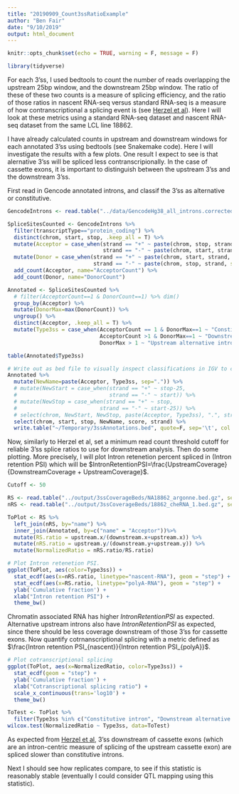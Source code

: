 ```yaml
---
title: "20190909_Count3ssRatioExample"
author: "Ben Fair"
date: "9/10/2019"
output: html_document
---
```


```r
knitr::opts_chunk$set(echo = TRUE, warning = F, message = F)
```

```r
library(tidyverse)
```

For each 3'ss, I used bedtools to count the number of reads overlapping the upstream 25bp window, and the downstream 25bp window. The ratio of these of these two counts is a measure of splicing efficiency, and the ratio of those ratios in nascent RNA-seq versus standard RNA-seq is a measure of how contranscriptional a splicing event is (see [Herzel et al](https://www.ncbi.nlm.nih.gov/pubmed/25929182)). Here I will look at these metrics using a standard RNA-seq dataset and nascent RNA-seq dataset from the same LCL line 18862.

I have already calculated counts in upstream and downstream windows for each annotated 3'ss using bedtools (see Snakemake code). Here I will investigate the results with a few plots. One  result I expect to see is that alernative 3'ss will be spliced less contranscripionally. In the case of cassette exons, it is important to distinguish between the upstream 3'ss and the downstream 3'ss.

First read in Gencode annotated introns, and classif the 3'ss as alternative or constitutive.

```r
GencodeIntrons <- read.table("../data/GencodeHg38_all_introns.corrected.bed.gz", sep='\t', col.names = c('chrom', 'start', 'stop', 'name', 'score', 'strand', 'gene', 'intronNumber', 'transcriptType'))

SpliceSitesCounted <- GencodeIntrons %>%
  filter(transcriptType=="protein_coding") %>%
  distinct(chrom, start, stop, .keep_all = T) %>%
  mutate(Acceptor = case_when(strand == "+" ~ paste(chrom, stop, strand, sep="."),
                              strand == "-" ~ paste(chrom, start, strand, sep="."))) %>%
  mutate(Donor = case_when(strand == "+" ~ paste(chrom, start, strand, sep="."),
                           strand == "-" ~ paste(chrom, stop, strand, sep="."))) %>%
  add_count(Acceptor, name="AcceptorCount") %>%
  add_count(Donor, name="DonorCount")

Annotated <- SpliceSitesCounted %>%
  # filter(AcceptorCount==1 & DonorCount==1) %>% dim()
  group_by(Acceptor) %>%
  mutate(DonorMax=max(DonorCount)) %>%
  ungroup() %>%
  distinct(Acceptor, .keep_all = T) %>%
  mutate(Type3ss = case_when(AcceptorCount == 1 & DonorMax==1 ~ "Constitutive intron",
                             AcceptorCount >1 & DonorMax==1 ~ "Downstream alternative intron",
                             DonorMax > 1 ~ "Upstream alternative intron"))

table(Annotated$Type3ss)

# Write out as bed file to visually inspect classifications in IGV to check for bugs
Annotated %>%
  mutate(NewName=paste(Acceptor, Type3ss, sep=".")) %>%
  # mutate(NewStart = case_when(strand == "+" ~ stop-25,
  #                             strand == "-" ~ start)) %>%
  # mutate(NewStop = case_when(strand == "+" ~ stop,
  #                          strand == "-" ~ start-25)) %>%
  # select(chrom, NewStart, NewStop, paste(Acceptor, Type3ss), ".", strand) %>% head()
  select(chrom, start, stop, NewName, score, strand) %>%
  write.table("~/Temporary/3ssAnnotations.bed", quote=F, sep='\t', col.names=F, row.names = F)
```

Now, similarly to Herzel et al, set a minimum read count threshold cutoff for reliable 3'ss splice ratios to use for downstream analysis. Then do some plotting. More precisely, I will plot Intron retenetion percent spliced in (Intron retention PSI) which will be $IntronRetentionPSI=\frac{UpstreamCoverage}{DownstreamCoverage + UpstreamCoverage}$.



```r
Cutoff <- 50

RS <- read.table("../output/3ssCoverageBeds/NA18862_argonne.bed.gz", sep='\t', col.names = c('chrom', 'start', 'stop', 'name', 'score', 'strand', 'upstream', 'downstream'), stringsAsFactors = F) %>% filter(upstream + downstream >= Cutoff)
nRS <- read.table("../output/3ssCoverageBeds/18862_cheRNA_1.bed.gz", sep='\t', col.names = c('chrom', 'start', 'stop', 'name', 'score', 'strand', 'upstream', 'downstream'), stringsAsFactors = F) %>% filter(upstream + downstream >= Cutoff)

ToPlot <- RS %>%
  left_join(nRS, by="name") %>%
  inner_join(Annotated, by=c("name" = "Acceptor"))%>%
  mutate(RS.ratio = upstream.x/(downstream.x+upstream.x)) %>%
  mutate(nRS.ratio = upstream.y/(downstream.y+upstream.y)) %>%
  mutate(NormalizedRatio = nRS.ratio/RS.ratio)

# Plot Intron retenetion PSI.
ggplot(ToPlot, aes(color=Type3ss)) +
  stat_ecdf(aes(x=nRS.ratio, linetype="nascent-RNA"), geom = "step") +
  stat_ecdf(aes(x=RS.ratio, linetype="polyA-RNA"), geom = "step") +
  ylab('Cumulative fraction') +
  xlab("Intron retention PSI") +
  theme_bw()
```

Chromatin associated RNA has higher $Intron Retention PSI$ as expected. Alternative upstream introns also have $Intron Retention PSI$ as expected, since there should be less coverage downstream of those 3'ss for cassette exons. Now quantify cotrnanscriptional splicing with a metric defined as $\frac{Intron retention PSI_{nascent}}{Intron retention PSI_{polyA}}$.

```r
# Plot cotranscriptional splicing
ggplot(ToPlot, aes(x=NormalizedRatio, color=Type3ss)) +
  stat_ecdf(geom = "step") +
  ylab('Cumulative fraction') +
  xlab("Cotranscriptional splicing ratio") +
  scale_x_continuous(trans='log10') +
  theme_bw()

ToTest <- ToPlot %>%
  filter(Type3ss %in% c("Constitutive intron", "Downstream alternative intron"))
wilcox.test(NormalizedRatio ~ Type3ss, data=ToTest)

```

As expected from [Herzel et al](https://www.ncbi.nlm.nih.gov/pubmed/25929182), 3'ss downstream of cassette exons (which are an intron-centric measure of splicing of the upstream cassette exon) are spliced slower than constitutive introns.

Next I should see how replicates compare, to see if this statistic is reasonably stable (eventually I could consider QTL mapping using this statistic).
